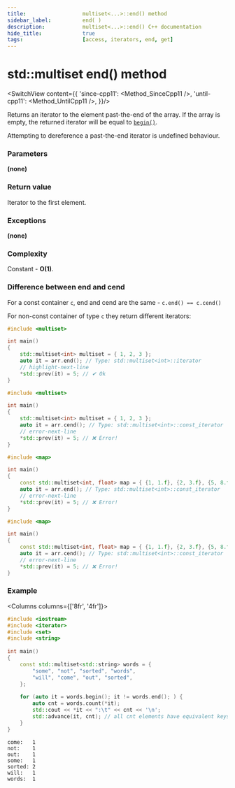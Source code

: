 ```yaml
---
title:					multiset<...>::end() method
sidebar_label:			end( )
description:			multiset<...>::end() C++ documentation
hide_title:				true
tags:					[access, iterators, end, get]
---
```



<!-- Terms -->

<!----------------- Codes ---------------------->


# std::multiset end() method

<SwitchView content={{
		'since-cpp11': <Method_SinceCpp11 />,
		'until-cpp11': <Method_UntilCpp11 />,
	}}/>

Returns an <Tooltip title={Term_ContAlias_Iterator}>iterator</Tooltip> to the element past-the-end of the array.
If the array is empty, the returned iterator will be equal to [`begin()`](/docs/std/containers/sets/multiset/begin).

Attempting to dereference a past-the-end iterator is <Tooltip title={Term_UndefinedBehaviour}>undefined behaviour</Tooltip>.

### Parameters

**(none)**

### Return value

Iterator to the first element.

### Exceptions

**(none)**

### Complexity

Constant - **O(1)**.

### Difference between end and cend

For a const container `c`, end and cend are the same - `c.end() == c.cend()`

For non-const container of type `c` they return different iterators:

<Tabs>
<TabItem value="non-const-container" label="Non const container" default>

<Tabs>
<TabItem value="end" label="end" default>

```cpp
#include <multiset>

int main()
{
    std::multiset<int> multiset = { 1, 2, 3 };
    auto it = arr.end(); // Type: std::multiset<int>::iterator
    // highlight-next-line
    *std::prev(it) = 5; // ✔ Ok
}
```

</TabItem>
<TabItem value="cend" label="cend" default>

```cpp
#include <multiset>

int main()
{
    std::multiset<int> multiset = { 1, 2, 3 };
    auto it = arr.cend(); // Type: std::multiset<int>::const_iterator
    // error-next-line
    *std::prev(it) = 5; // ❌ Error! 
}
```

</TabItem>
</Tabs>

</TabItem>
<TabItem value="const-container" label="Const container">

<Tabs>
<TabItem value="end" label="end" default>

```cpp
#include <map>

int main()
{
    const std::multiset<int, float> map = { {1, 1.f}, {2, 3.f}, {5, 8.f} };
    auto it = arr.end(); // Type: std::multiset<int>::const_iterator
    // error-next-line
    *std::prev(it) = 5; // ❌ Error! 
}
```

</TabItem>
<TabItem value="cend" label="cend" default>

```cpp
#include <map>

int main()
{
    const std::multiset<int, float> map = { {1, 1.f}, {2, 3.f}, {5, 8.f} };
    auto it = arr.cend(); // Type: std::multiset<int>::const_iterator
    // error-next-line
    *std::prev(it) = 5; // ❌ Error! 
}
```

</TabItem>
</Tabs>

</TabItem>
</Tabs>

### Example

<Columns columns={['8fr', '4fr']}>
<div>

```cpp title='Main.cpp' showLineNumbers
#include <iostream>
#include <iterator>
#include <set>
#include <string>
 
int main()
{
    const std::multiset<std::string> words = {
        "some", "not", "sorted", "words",
        "will", "come", "out", "sorted",
    };
 
    for (auto it = words.begin(); it != words.end(); ) {
        auto cnt = words.count(*it);
        std::cout << *it << ":\t" << cnt << '\n';
        std::advance(it, cnt); // all cnt elements have equivalent keys
    }
}
```

</div>
<div>

```plaintext title="Output"
come:	1
not:	1
out:	1
some:	1
sorted:	2
will:	1
words:	1
```

</div>
</Columns>
